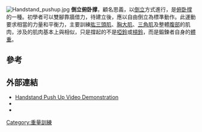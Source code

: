 {{noteTA
|T=zh-cn:倒立俯卧撑; zh-hk:倒立掌上壓; zh-tw:倒立伏地挺身;zh-sg:倒立俯卧撑;
|G1=Sports
}}
[[File:Handstand_pushup.jpg|thumb]] 
'''倒立俯卧撑'''，顧名思義，以[[倒立|倒立]]方式進行，是[[俯卧撑|俯卧撑]]的一種。初學者可以雙腳靠牆借力，待{{link-en|核心力量|Core strength}}建立後，應以自由倒立為標準動作。此運動要求相當的力量和平衡力，主要訓練[[肱三頭肌|肱三頭肌]]、[[胸大肌|胸大肌]]、[[三角肌|三角肌]]及整體[[腹部|腹部]]的肌肉，涉及的肌肉基本上與{{link-en|軍式推舉|Military press}}相似，只是撐起的不是[[啞鈴|啞鈴]]或[[槓鈴|槓鈴]]，而是鍛鍊者自身的[[體重|體重]]。

==參考==
{{Reflist}}

==外部連結==
{{commonscat|Handstand push-ups}}
* [https://web.archive.org/web/20121103121424/http://xercisefactor.com/view_video.php?viewkey=97ec98478f85e7626de4 Handstand Push Up Video Demonstration]{{en}}
* {{Youtube|IpOCHYxF_Dw|Demonstration of freestanding press-ups on parallettes}}{{en}}
* {{Youtube|8PmLL_c9b2Y|Tips on How to do Handstand Pushups and make them easier or harder for you}}{{en}}

{{力量训练练习}}

[[Category:重量訓練|Category:重量訓練]]
